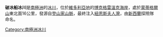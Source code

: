 {{coord|73|37|S|166|10|E|type:glacier_region:AQ_source:GNIS|display=title}}

'''破冰船冰川'''是[[南極洲|南極洲]]的[[冰川|冰川]]，位於[[維多利亞地|維多利亞地]]的[[博克格雷溫克海岸|博克格雷溫克海岸]]，處於[[蒙蒂格爾山|蒙蒂格爾山]]東北面16公里，發源自[[登山家山脈|登山家山脈]]，最終注入[[紐恩斯夫人灣|紐恩斯夫人灣]]，由[[新西蘭|新西蘭]]探險隊命名。

{{DEFAULTSORT:Icebreaker Glacier}}
[[Category:南極洲冰川|Category:南極洲冰川]]


{{BorchgrevinkCoast-geo-stub}}